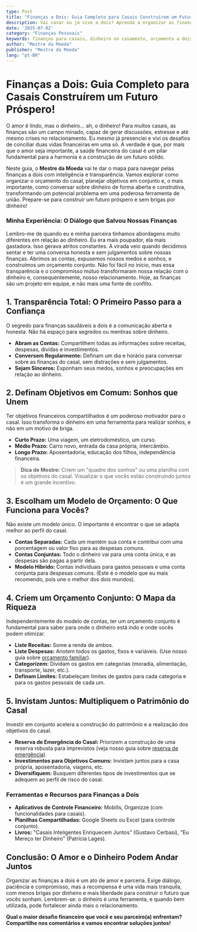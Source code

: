 ```yaml
---
type: Post
title: "Finanças a Dois: Guia Completo para Casais Construírem um Futuro Próspero!"
description: Vai casar ou já vive a dois? Aprenda a organizar as finanças do casal, planejar o futuro e construir uma vida financeira próspera e sem brigas por dinheiro.
date: '2025-07-02'
category: "Finanças Pessoais"
keywords: finanças para casais, dinheiro no casamento, orçamento a dois, planejamento financeiro casal, vida a dois, brigas por dinheiro
author: "Mestre da Moeda"
publisher: "Mestre da Moeda"
lang: "pt-BR"
---
```



# Finanças a Dois: Guia Completo para Casais Construírem um Futuro Próspero!

O amor é lindo, mas o dinheiro... ah, o dinheiro! Para muitos casais, as finanças são um campo minado, capaz de gerar discussões, estresse e até mesmo crises no relacionamento. Eu mesmo já presenciei e vivi os desafios de conciliar duas vidas financeiras em uma só. A verdade é que, por mais que o amor seja importante, a saúde financeira do casal é um pilar fundamental para a harmonia e a construção de um futuro sólido.

Neste guia, o **Mestre da Moeda** vai te dar o mapa para navegar pelas finanças a dois com inteligência e transparência. Vamos explorar como organizar o orçamento do casal, planejar objetivos em conjunto e, o mais importante, como conversar sobre dinheiro de forma aberta e construtiva, transformando um potencial problema em uma poderosa ferramenta de união. Prepare-se para construir um futuro próspero e sem brigas por dinheiro!

### Minha Experiência: O Diálogo que Salvou Nossas Finanças

Lembro-me de quando eu e minha parceira tínhamos abordagens muito diferentes em relação ao dinheiro. Eu era mais poupador, ela mais gastadora. Isso gerava atritos constantes. A virada veio quando decidimos sentar e ter uma conversa honesta e sem julgamentos sobre nossas finanças. Abrimos as contas, expusemos nossos medos e sonhos, e construímos um orçamento conjunto. Não foi fácil no início, mas essa transparência e o compromisso mútuo transformaram nossa relação com o dinheiro e, consequentemente, nosso relacionamento. Hoje, as finanças são um projeto em equipe, e não mais uma fonte de conflito.

## 1. Transparência Total: O Primeiro Passo para a Confiança

O segredo para finanças saudáveis a dois é a comunicação aberta e honesta. Não há espaço para segredos ou mentiras sobre dinheiro.

*   **Abram as Contas:** Compartilhem todas as informações sobre receitas, despesas, dívidas e investimentos.
*   **Conversem Regularmente:** Definam um dia e horário para conversar sobre as finanças do casal, sem distrações e sem julgamentos.
*   **Sejam Sinceros:** Exponham seus medos, sonhos e preocupações em relação ao dinheiro.

## 2. Definam Objetivos em Comum: Sonhos que Unem

Ter objetivos financeiros compartilhados é um poderoso motivador para o casal. Isso transforma o dinheiro em uma ferramenta para realizar sonhos, e não em um motivo de briga.

*   **Curto Prazo:** Uma viagem, um eletrodoméstico, um curso.
*   **Médio Prazo:** Carro novo, entrada da casa própria, intercâmbio.
*   **Longo Prazo:** Aposentadoria, educação dos filhos, independência financeira.

> **Dica de Mestre:** Criem um "quadro dos sonhos" ou uma planilha com os objetivos do casal. Visualizar o que vocês estão construindo juntos é um grande incentivo.

<Ad slot="6922916787" />

## 3. Escolham um Modelo de Orçamento: O Que Funciona para Vocês?

Não existe um modelo único. O importante é encontrar o que se adapta melhor ao perfil do casal.

*   **Contas Separadas:** Cada um mantém sua conta e contribui com uma porcentagem ou valor fixo para as despesas comuns.
*   **Contas Conjuntas:** Todo o dinheiro vai para uma conta única, e as despesas são pagas a partir dela.
*   **Modelo Híbrido:** Contas individuais para gastos pessoais e uma conta conjunta para despesas comuns. (Este é o modelo que eu mais recomendo, pois une o melhor dos dois mundos).

## 4. Criem um Orçamento Conjunto: O Mapa da Riqueza

Independentemente do modelo de contas, ter um orçamento conjunto é fundamental para saber para onde o dinheiro está indo e onde vocês podem otimizar.

*   **Liste Receitas:** Some a renda de ambos.
*   **Liste Despesas:** Anotem todos os gastos, fixos e variáveis. (Use nosso guia sobre [orçamento familiar](/posts/3-montar-orcamento-familiar)).
*   **Categorizem:** Dividam os gastos em categorias (moradia, alimentação, transporte, lazer, etc.).
*   **Definam Limites:** Estabeleçam limites de gastos para cada categoria e para os gastos pessoais de cada um.

## 5. Invistam Juntos: Multipliquem o Patrimônio do Casal

Investir em conjunto acelera a construção do patrimônio e a realização dos objetivos do casal.

*   **Reserva de Emergência do Casal:** Priorizem a construção de uma reserva robusta para imprevistos (veja nosso guia sobre [reserva de emergência](/posts/9-reserva-emergencia)).
*   **Investimentos para Objetivos Comuns:** Invistam juntos para a casa própria, aposentadoria, viagens, etc.
*   **Diversifiquem:** Busquem diferentes tipos de investimentos que se adequem ao perfil de risco do casal.

### Ferramentas e Recursos para Finanças a Dois

*   **Aplicativos de Controle Financeiro:** Mobills, Organizze (com funcionalidades para casais).
*   **Planilhas Compartilhadas:** Google Sheets ou Excel (para controle conjunto).
*   **Livros:** "Casais Inteligentes Enriquecem Juntos" (Gustavo Cerbasi), "Eu Mereço ter Dinheiro" (Patrícia Lages).

## Conclusão: O Amor e o Dinheiro Podem Andar Juntos

Organizar as finanças a dois é um ato de amor e parceria. Exige diálogo, paciência e compromisso, mas a recompensa é uma vida mais tranquila, com menos brigas por dinheiro e mais liberdade para construir o futuro que vocês sonham. Lembrem-se: o dinheiro é uma ferramenta, e quando bem utilizada, pode fortalecer ainda mais o relacionamento.

**Qual o maior desafio financeiro que você e seu parceiro(a) enfrentam? Compartilhe nos comentários e vamos encontrar soluções juntos!**